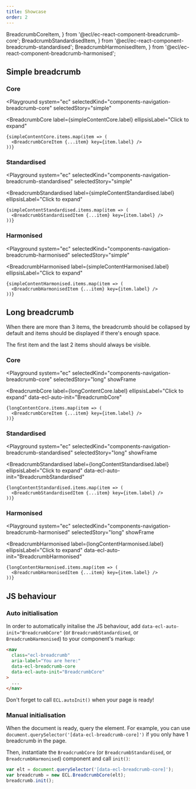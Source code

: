 ```yaml
---
title: Showcase
order: 2
---
```


  BreadcrumbCoreItem,
} from '@ecl/ec-react-component-breadcrumb-core';
  BreadcrumbStandardisedItem,
} from '@ecl/ec-react-component-breadcrumb-standardised';
  BreadcrumbHarmonisedItem,
} from '@ecl/ec-react-component-breadcrumb-harmonised';


## Simple breadcrumb

### Core

<Playground
  system="ec"
  selectedKind="components-navigation-breadcrumb-core"
  selectedStory="simple"
>
  <BreadcrumbCore
    label={simpleContentCore.label}
    ellipsisLabel="Click to expand"
  >
    {simpleContentCore.items.map(item => (
      <BreadcrumbCoreItem {...item} key={item.label} />
    ))}
  </BreadcrumbCore>
</Playground>

### Standardised

<Playground
  system="ec"
  selectedKind="components-navigation-breadcrumb-standardised"
  selectedStory="simple"
>
  <BreadcrumbStandardised
    label={simpleContentStandardised.label}
    ellipsisLabel="Click to expand"
  >
    {simpleContentStandardised.items.map(item => (
      <BreadcrumbStandardisedItem {...item} key={item.label} />
    ))}
  </BreadcrumbStandardised>
</Playground>

### Harmonised

<Playground
  system="ec"
  selectedKind="components-navigation-breadcrumb-harmonised"
  selectedStory="simple"
>
  <BreadcrumbHarmonised
    label={simpleContentHarmonised.label}
    ellipsisLabel="Click to expand"
  >
    {simpleContentHarmonised.items.map(item => (
      <BreadcrumbHarmonisedItem {...item} key={item.label} />
    ))}
  </BreadcrumbHarmonised>
</Playground>

## Long breadcrumb

When there are more than 3 items, the breadcrumb should be collapsed by default and items should be displayed if there's enough space.

The first item and the last 2 items should always be visible.

### Core

<Playground
  system="ec"
  selectedKind="components-navigation-breadcrumb-core"
  selectedStory="long"
  showFrame
>
  <BreadcrumbCore
    label={longContentCore.label}
    ellipsisLabel="Click to expand"
    data-ecl-auto-init="BreadcrumbCore"
  >
    {longContentCore.items.map(item => (
      <BreadcrumbCoreItem {...item} key={item.label} />
    ))}
  </BreadcrumbCore>
</Playground>

### Standardised

<Playground
  system="ec"
  selectedKind="components-navigation-breadcrumb-standardised"
  selectedStory="long"
  showFrame
>
  <BreadcrumbStandardised
    label={longContentStandardised.label}
    ellipsisLabel="Click to expand"
    data-ecl-auto-init="BreadcrumbStandardised"
  >
    {longContentStandardised.items.map(item => (
      <BreadcrumbStandardisedItem {...item} key={item.label} />
    ))}
  </BreadcrumbStandardised>
</Playground>

### Harmonised

<Playground
  system="ec"
  selectedKind="components-navigation-breadcrumb-harmonised"
  selectedStory="long"
  showFrame
>
  <BreadcrumbHarmonised
    label={longContentHarmonised.label}
    ellipsisLabel="Click to expand"
    data-ecl-auto-init="BreadcrumbHarmonised"
  >
    {longContentHarmonised.items.map(item => (
      <BreadcrumbHarmonisedItem {...item} key={item.label} />
    ))}
  </BreadcrumbHarmonised>
</Playground>

## JS behaviour

### Auto initialisation

In order to automatically initalise the JS behaviour, add `data-ecl-auto-init="BreadcrumbCore"` (or `BreadcrumbStandardised`, or `BreadcrumbHarmonised`) to your component's markup:

```html
<nav
  class="ecl-breadcrumb"
  aria-label="You are here:"
  data-ecl-breadcrumb-core
  data-ecl-auto-init="BreadcrumbCore"
>
  ...
</nav>
```

Don't forget to call `ECL.autoInit()` when your page is ready!

### Manual initialisation

When the document is ready, query the element. For example, you can use `document.querySelector('[data-ecl-breadcrumb-core]')` if you only have 1 breadcrumb in the page.

Then, instantiate the `BreadcrumbCore` (or `BreadcrumbStandardised`, or `BreadcrumbHarmonised`) component and call `init()`:

```js
var elt = document.querySelector('[data-ecl-breadcrumb-core]');
var breadcrumb = new ECL.BreadcrumbCore(elt);
breadcrumb.init();
```
